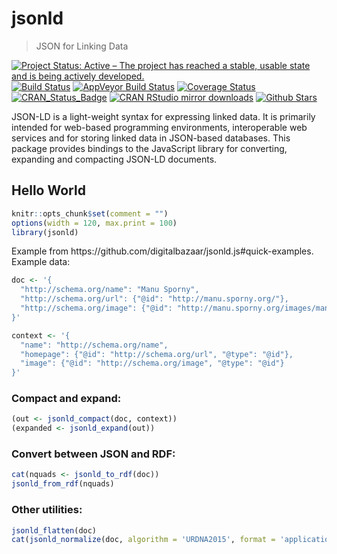 # jsonld

> JSON for Linking Data

[![Project Status: Active – The project has reached a stable, usable state and is being actively developed.](http://www.repostatus.org/badges/latest/active.svg)](https://www.repostatus.org/#active)
[![Build Status](https://app.travis-ci.com/ropensci/jsonld.svg?branch=master)](https://app.travis-ci.com/ropensci/jsonld)
[![AppVeyor Build Status](https://ci.appveyor.com/api/projects/status/github/ropensci/jsonld?branch=master&svg=true)](https://ci.appveyor.com/project/jeroen/jsonld)
[![Coverage Status](https://codecov.io/github/ropensci/jsonld/coverage.svg?branch=master)](https://app.codecov.io/github/ropensci/jsonld?branch=master)
[![CRAN_Status_Badge](http://www.r-pkg.org/badges/version/jsonld)](https://cran.r-project.org/package=jsonld)
[![CRAN RStudio mirror downloads](http://cranlogs.r-pkg.org/badges/jsonld)](https://cran.r-project.org/package=jsonld)
[![Github Stars](https://img.shields.io/github/stars/ropensci/jsonld.svg?style=social&label=Github)](https://github.com/ropensci/jsonld)


JSON-LD is a light-weight syntax for expressing linked data. It is primarily
intended for web-based programming environments, interoperable web services and for 
storing linked data in JSON-based databases. This package provides bindings to the 
JavaScript library for converting, expanding and compacting JSON-LD documents.

## Hello World

```r
knitr::opts_chunk$set(comment = "")
options(width = 120, max.print = 100)
library(jsonld)
```

Example from https://github.com/digitalbazaar/jsonld.js#quick-examples. Example data:

```r
doc <- '{
  "http://schema.org/name": "Manu Sporny",
  "http://schema.org/url": {"@id": "http://manu.sporny.org/"},
  "http://schema.org/image": {"@id": "http://manu.sporny.org/images/manu.png"}
}'

context <- '{
  "name": "http://schema.org/name",
  "homepage": {"@id": "http://schema.org/url", "@type": "@id"},
  "image": {"@id": "http://schema.org/image", "@type": "@id"}
}'
```

### Compact and expand:

```r
(out <- jsonld_compact(doc, context))
(expanded <- jsonld_expand(out))
```

### Convert between JSON and RDF:

```r
cat(nquads <- jsonld_to_rdf(doc))
jsonld_from_rdf(nquads)
```

### Other utilities:

```r
jsonld_flatten(doc)
cat(jsonld_normalize(doc, algorithm = 'URDNA2015', format = 'application/nquads'))
```

